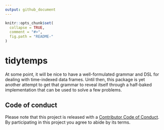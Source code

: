```yaml
---
output: github_document
---
```


<!-- README.md is generated from README.Rmd. Please edit that file -->

```r
knitr::opts_chunk$set(
  collapse = TRUE,
  comment = "#>",
  fig.path = "README-"
)
```

# tidytemps

At some point, it will be nice to have a well-formulated grammar and DSL for dealing with time-indexed data frames. Until then, this package is yet another attempt to get that grammar to reveal itself through a half-baked implementation that can be used to solve a few problems.

## Code of conduct

Please note that this project is released with a [Contributor Code of Conduct](CONDUCT.md). By participating in this project you agree to abide by its terms.
